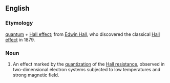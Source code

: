 ==English==

===Etymology===

[[quantum]] + [[Hall effect]]; from [[w:Edwin Hall|Edwin Hall]], who discovered the classical [[w:Hall effect|Hall effect]] in 1879.

===Noun===
{{en-noun|head=[[quantum]] [[Hall]] [[effect]]}}

# {{context|physics}} An effect marked by the [[quantization]] of the [[Hall resistance]], observed in two-dimensional electron systems subjected to low temperatures and strong magnetic field.